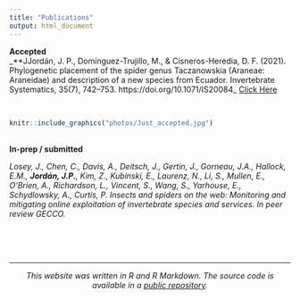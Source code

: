 ```yaml
---
title: "Publications"
output: html_document
---
```



**Accepted**
<br>
_**JJordán, J. P., Domínguez-Trujillo, M., & Cisneros-Heredia, D. F. (2021). Phylogenetic placement of the spider genus Taczanowskia (Araneae: Araneidae) and description of a new species from Ecuador. Invertebrate Systematics, 35(7), 742–753. https://doi.org/10.1071/IS20084_ [Click Here](https://www.publish.csiro.au/IS/IS20084)

<br>
```r
knitr::include_graphics("photos/Just_accepted.jpg") 
``` 

<br>
**In-prep / submitted**

_Losey, J., Chen, C., Davis, A., Deitsch, J., Gertin, J., Gorneau, J.A., Hallock, E.M., **Jordán, J.P.**, Kim, Z., Kubinski, E., Laurenz, N., Li, S., Mullen, E., O’Brien, A., Richardson, L., Vincent, S., Wang, S., Yarhouse, E., Schydlowsky, A., Curtis, P. Insects and spiders on the web: Monitoring and mitigating online exploitation of invertebrate species and services. In peer review GECCO._

<br>
<br>
<br>

***

<center> _This website was written in R and R Markdown. The source code is available in a [public repository](https://github.com/jpj73/personal_website)._ </center>